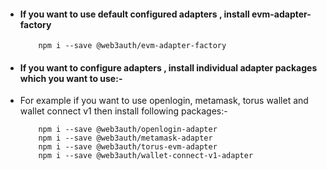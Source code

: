 
<InstallWeb3Auth/>

- #### If you want to use default configured adapters , install evm-adapter-factory

    ```shell
        npm i --save @web3auth/evm-adapter-factory
    ```

- #### If you want to configure adapters , install individual adapter packages which you want to use:-
- For example if you want to use openlogin, metamask, torus wallet and wallet connect v1 then install following packages:-
    ```shell
        npm i --save @web3auth/openlogin-adapter
        npm i --save @web3auth/metamask-adapter
        npm i --save @web3auth/torus-evm-adapter
        npm i --save @web3auth/wallet-connect-v1-adapter
    ```
